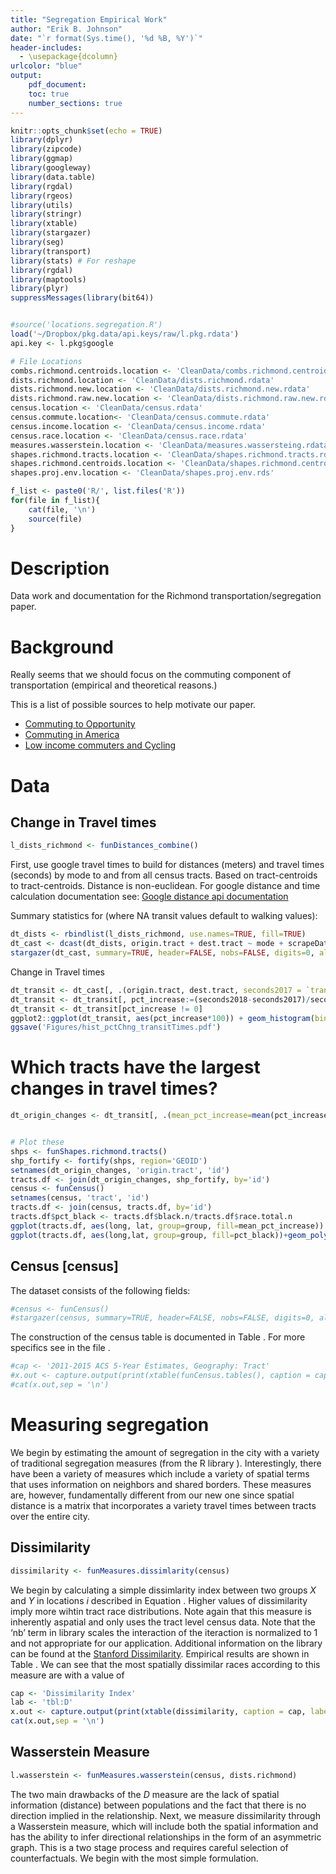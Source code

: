 ```yaml
---
title: "Segregation Empirical Work"
author: "Erik B. Johnson"
date: "`r format(Sys.time(), '%d %B, %Y')`"
header-includes: 
  - \usepackage{dcolumn}
urlcolor: "blue"
output: 
    pdf_document:
    toc: true
    number_sections: true
---
```


```r
knitr::opts_chunk$set(echo = TRUE)
library(dplyr)
library(zipcode)
library(ggmap)
library(googleway)
library(data.table)
library(rgdal)
library(rgeos)
library(utils)
library(stringr)
library(xtable)
library(stargazer)
library(seg)
library(transport)
library(stats) # For reshape
library(rgdal)
library(maptools)
library(plyr)
suppressMessages(library(bit64))


#source('locations.segregation.R')
load('~/Dropbox/pkg.data/api.keys/raw/l.pkg.rdata')
api.key <- l.pkg$google

# File Locations
combs.richmond.centroids.location <- 'CleanData/combs.richmond.centroids.rdata'
dists.richmond.location <- 'CleanData/dists.richmond.rdata'
dists.richmond.new.location <- 'CleanData/dists.richmond.new.rdata'
dists.richmond.raw.new.location <- 'CleanData/dists.richmond.raw.new.rds'
census.location <- 'CleanData/census.rdata'
census.commute.location<- 'CleanData/census.commute.rdata'
census.income.location <- 'CleanData/census.income.rdata'
census.race.location <- 'CleanData/census.race.rdata'
measures.wasserstein.location <- 'CleanData/measures.wassersteing.rdata'
shapes.richmond.tracts.location <- 'CleanData/shapes.richmond.tracts.rdata'
shapes.richmond.centroids.location <- 'CleanData/shapes.richmond.centroids.rdata'
shapes.proj.env.location <- 'CleanData/shapes.proj.env.rds'

f_list <- paste0('R/', list.files('R'))
for(file in f_list){
    cat(file, '\n')
    source(file)
}
```

# Description

Data work and documentation for the Richmond transportation/segregation paper.

# Background

Really seems that we should focus on the commuting component of transportation (empirical and theoretical reasons.)

This is a list of possible sources to help motivate our paper.

*   [Commuting to Opportunity](`r URLencode('https://web.stanford.edu/group/scspi/_media/pdf/key_issues/transportation_policy.pdf')`)
*   [Commuting in America](`r URLencode('http://traveltrends.transportation.org/Documents/CA10-4.pdf')`)
*   [Low income commuters and Cycling](`r URLencode('https://www.citylab.com/transportation/2014/07/how-low-income-commuters-view-cycling/374390/')`)

\clearpage

# Data

## Change in Travel times
```r
l_dists_richmond <- funDistances_combine()
```

First, use google travel times to build \textbf{dists.richmond} for distances (meters) and travel times (seconds) by mode to and from all census tracts.
Based on tract-centroids to tract-centroids. Distance is non-euclidean. For google distance and time calculation documentation see: 
[Google distance api documentation](`r URLencode('https://developers.google.com/maps/documentation/distance-matrix/intro')`)

Summary statistics for \textbf{dists.richmond} (where NA transit values default to walking values):
```r
dt_dists <- rbindlist(l_dists_richmond, use.names=TRUE, fill=TRUE)
dt_cast <- dcast(dt_dists, origin.tract + dest.tract ~ mode + scrapeDate, value.var='distance_seconds')
stargazer(dt_cast, summary=TRUE, header=FALSE, nobs=FALSE, digits=0, align=T, style='qje', title=paste0('Pairwise Distance Summary'))
```

Change in Travel times

```r
dt_transit <- dt_cast[, .(origin.tract, dest.tract, seconds2017 = `transit_03-2017`, seconds2018 = `transit_03-2018`)]
dt_transit <- dt_transit[, pct_increase:=(seconds2018-seconds2017)/seconds2017]
dt_transit <- dt_transit[pct_increase != 0]
ggplot2::ggplot(dt_transit, aes(pct_increase*100)) + geom_histogram(bins=50) + xlab('Percent change tract to tract Public Transit Times 2017 to 2019') + geom_vline(xintercept=0, color='white')
ggsave('Figures/hist_pctChng_transitTimes.pdf')
```


# Which tracts have the largest changes in travel times?
```r
dt_origin_changes <- dt_transit[, .(mean_pct_increase=mean(pct_increase), sd_pct_increase=sd(pct_increase)), by=origin.tract][order(-mean_pct_increase)]


# Plot these
shps <- funShapes.richmond.tracts()
shp_fortify <- fortify(shps, region='GEOID')
setnames(dt_origin_changes, 'origin.tract', 'id')
tracts.df <- join(dt_origin_changes, shp_fortify, by='id')
census <- funCensus()
setnames(census, 'tract', 'id')
tracts.df <- join(census, tracts.df, by='id')
tracts.df$pct_black <- tracts.df$black.n/tracts.df$race.total.n
ggplot(tracts.df, aes(long, lat, group=group, fill=mean_pct_increase)) +  geom_polygon() + coord_equal() 
ggplot(tracts.df, aes(long,lat, group=group, fill=pct_black))+geom_polygon() + coord_equal()
```

\clearpage

## Census [census]

The \textbf{census} dataset consists of the following fields:

```r
#census <- funCensus()
#stargazer(census, summary=TRUE, header=FALSE, nobs=FALSE, digits=0, align=T, style='qje', title='Tract Level Summary Statistics')
```

The construction of the census table is documented in Table \ref{dt.census}. For more specifics see \textit{funCensus.income, funCensus.commute, funCensus.race} in the file \texttt{functions.segregation.R}. 

```r
#cap <- '2011-2015 ACS 5-Year Estimates, Geography: Tract'
#x.out <- capture.output(print(xtable(funCensus.tables(), caption = cap, label='dt.census'),  include.rownames=FALSE, comment=FALSE, #caption.placement = 'top'))
#cat(x.out,sep = '\n')
```

\clearpage

# Measuring segregation

We begin by estimating the amount of segregation in the city with a variety of traditional segregation measures (from the R library \texttt{seg})\footnote{Documentation and explaination at (http://journals.plos.org/plosone/article?id=10.1371/journal.pone.0113767) and Reardon and O'Sullivan (2004)}. Interestingly, there have been a variety of measures which include a variety of spatial terms that uses information on neighbors and shared borders. These measures are, however, fundamentally different from our new one since spatial distance is a matrix that incorporates a variety travel times between tracts over the entire city. 


## Dissimilarity
```r
dissimilarity <- funMeasures.dissimlarity(census)
```
We begin by calculating a simple dissimlarity index between two groups $X$ and $Y$ in locations $i$ described in Equation \eqref{eq:D}. Higher values of dissimilarity imply more wihtin tract race distributions. Note again that this measure is inherently aspatial and only uses the tract level census data. Note that the 'nb' term in \texttt{seg} library scales the interaction of the iteraction is normalized to 1 and not appropriate for our application. Additional information on the library can be found at the [Stanford Dissimilarity](http://stanford.edu/~ejdemyr/r-tutorials/segregation/). Empirical results are shown in Table \ref{tbl:D}. We can see that the most spatially dissimilar races according to this measure are with a value of

\begin{equation}\label{eq:D}
D = \frac{1}{2}\sum_{i=1}^n\left|\frac{x_i}{X}- \frac{y_i}{Y}\right|
\end{equation}

```r
cap <- 'Dissimilarity Index'
lab <- 'tbl:D'
x.out <- capture.output(print(xtable(dissimilarity, caption = cap, label=lab),  include.rownames=FALSE, comment=FALSE, caption.placement = 'top', round=2))
cat(x.out,sep = '\n')
```

## Wasserstein Measure
```r
l.wasserstein <- funMeasures.wasserstein(census, dists.richmond)
```
The two main drawbacks of the $D$ measure are the lack of spatial information (distance) between populations and the fact that there is no direction implied in the relationship. Next, we measure dissimilarity through a Wasserstein measure, which will include both the spatial information and has the ability to infer directional relationships in the form of an asymmetric graph. This is a two stage process and requires careful selection of counterfactuals.  We begin with the most simple formulation\footnote{The Wasserstein measure is found in the R  \texttt{transport} package.}.





